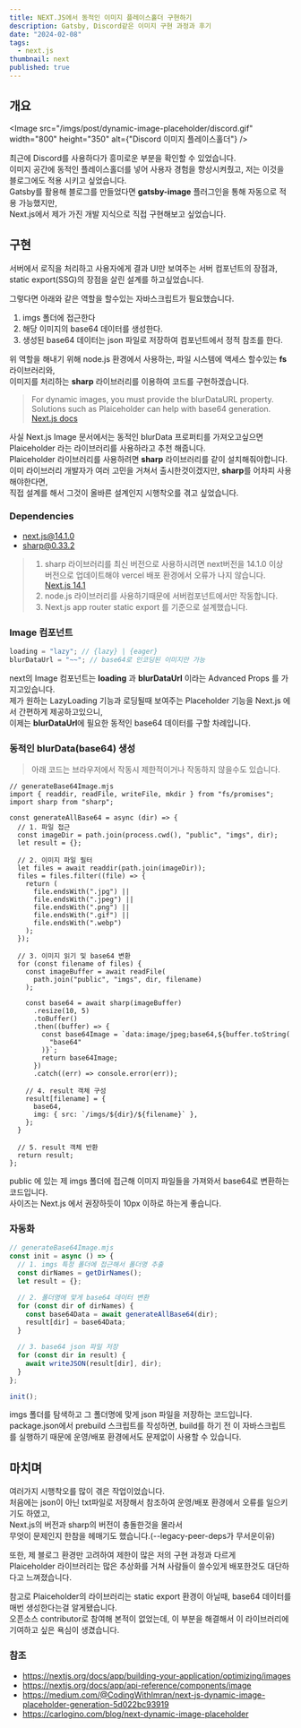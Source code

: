 ```yaml
---
title: NEXT.JS에서 동적인 이미지 플레이스홀더 구현하기
description: Gatsby, Discord같은 이미지 구현 과정과 후기
date: "2024-02-08"
tags:
  - next.js
thumbnail: next
published: true
---
```


## 개요

<Image
  src="/imgs/post/dynamic-image-placeholder/discord.gif"
  width="800"
  height="350"
  alt={"Discord 이미지 플레이스홀더"}
/>

최근에 Discord를 사용하다가 흥미로운 부분을 확인할 수 있었습니다.\
이미지 공간에 동적인 플레이스홀더를 넣어 사용자 경험을 향상시켜줬고, 저는 이것을 블로그에도 적용 시키고 싶었습니다.\
Gatsby를 활용해 블로그를 만들었다면 **gatsby-image** 플러그인을 통해 자동으로 적용 가능했지만,\
Next.js에서 제가 가진 개발 지식으로 직접 구현해보고 싶었습니다.

## 구현

서버에서 로직을 처리하고 사용자에게 결과 UI만 보여주는 서버 컴포넌트의 장점과,\
static export(SSG)의 장점을 살린 설계를 하고싶었습니다.

그렇다면 아래와 같은 역할을 할수있는 자바스크립트가 필요했습니다.

1. imgs 폴더에 접근한다
2. 해당 이미지의 base64 데이터를 생성한다.
3. 생성된 base64 데이터는 json 파일로 저장하여 컴포넌트에서 정적 참조를 한다.

위 역할을 해내기 위해 node.js 환경에서 사용하는, 파일 시스템에 액세스 할수있는 **fs** 라이브러리와,\
이미지를 처리하는 **sharp** 라이브러리를 이용하여 코드를 구현하겠습니다.

> For dynamic images, you must provide the blurDataURL property. Solutions such as Plaiceholder can help with base64 generation.\
> [Next.js docs](https://nextjs.org/docs/app/api-reference/components/image#placeholder)

사실 Next.js Image 문서에서는 동적인 blurData 프로퍼티를 가져오고싶으면 Plaiceholder 라는 라이브러리를 사용하라고 추천 해줍니다.\
Plaiceholder 라이브러리를 사용하려면 **sharp** 라이브러리를 같이 설치해줘야합니다.\
이미 라이브러리 개발자가 여러 고민을 거쳐서 출시한것이겠지만, **sharp**를 어차피 사용해야한다면,\
직접 설계를 해서 그것이 올바른 설계인지 시행착오를 겪고 싶었습니다.

### Dependencies

- next.js@14.1.0
- sharp@0.33.2

> 1. sharp 라이브러리를 최신 버전으로 사용하시려면 next버전을 14.1.0 이상 버전으로 업데이트해야 vercel 배포 환경에서 오류가 나지 않습니다. [Next.js 14.1](https://nextjs.org/blog/next-14-1)
> 2. node.js 라이브러리를 사용하기때문에 서버컴포넌트에서만 작동합니다.
> 3. Next.js app router static export 를 기준으로 설계했습니다.

### Image 컴포넌트

```js
loading = "lazy"; // {lazy} | {eager}
blurDataUrl = "~~"; // base64로 인코딩된 이미지만 가능
```

next의 Image 컴포넌트는 **loading** 과 **blurDataUrl** 이라는 Advanced Props 를 가지고있습니다.\
제가 원하는 LazyLoading 기능과 로딩될때 보여주는 Placeholder 기능을 Next.js 에서 간편하게 제공하고있으니,\
이제는 **blurDataUrl**에 필요한 동적인 base64 데이터를 구할 차례입니다.

### 동적인 blurData(base64) 생성

> 아래 코드는 브라우저에서 작동시 제한적이거나 작동하지 않을수도 있습니다.

```JS
// generateBase64Image.mjs
import { readdir, readFile, writeFile, mkdir } from "fs/promises";
import sharp from "sharp";

const generateAllBase64 = async (dir) => {
  // 1. 파일 접근
  const imageDir = path.join(process.cwd(), "public", "imgs", dir);
  let result = {};

  // 2. 이미지 파일 필터
  let files = await readdir(path.join(imageDir));
  files = files.filter((file) => {
    return (
      file.endsWith(".jpg") ||
      file.endsWith(".jpeg") ||
      file.endsWith(".png") ||
      file.endsWith(".gif") ||
      file.endsWith(".webp")
    );
  });

  // 3. 이미지 읽기 및 base64 변환
  for (const filename of files) {
    const imageBuffer = await readFile(
      path.join("public", "imgs", dir, filename)
    );

    const base64 = await sharp(imageBuffer)
      .resize(10, 5)
      .toBuffer()
      .then((buffer) => {
        const base64Image = `data:image/jpeg;base64,${buffer.toString(
          "base64"
        )}`;
        return base64Image;
      })
      .catch((err) => console.error(err));

    // 4. result 객체 구성
    result[filename] = {
      base64,
      img: { src: `/imgs/${dir}/${filename}` },
    };
  }

  // 5. result 객체 반환
  return result;
};
```

public 에 있는 제 imgs 폴더에 접근해 이미지 파일들을 가져와서 base64로 변환하는 코드입니다.\
사이즈는 Next.js 에서 권장하듯이 10px 이하로 하는게 좋습니다.

### 자동화

```js
// generateBase64Image.mjs
const init = async () => {
  // 1. imgs 특정 폴더에 접근해서 폴더명 추출
  const dirNames = getDirNames();
  let result = {};

  // 2. 폴더명에 맞게 base64 데이터 변환
  for (const dir of dirNames) {
    const base64Data = await generateAllBase64(dir);
    result[dir] = base64Data;
  }

  // 3. base64 json 파일 저장
  for (const dir in result) {
    await writeJSON(result[dir], dir);
  }
};

init();
```

imgs 폴더를 탐색하고 그 폴더명에 맞게 json 파일을 저장하는 코드입니다.\
package.json에서 prebuild 스크립트를 작성하면, build를 하기 전 이 자바스크립트를 실행하기 때문에 운영/배포 환경에서도 문제없이 사용할 수 있습니다.

## 마치며

여러가지 시행착오를 많이 겪은 작업이었습니다.\
처음에는 json이 아닌 txt파일로 저장해서 참조하여 운영/배포 환경에서 오류를 일으키기도 하였고,\
Next.js의 버전과 sharp의 버전이 충돌한것을 몰라서\
무엇이 문제인지 한참을 헤매기도 했습니다.(--legacy-peer-deps가 무서운이유)

또한, 제 블로그 환경만 고려하여 제한이 많은 저의 구현 과정과 다르게\
Plaiceholder 라이브러리는 많은 추상화를 거쳐 사람들이 쓸수있게 배포한것도 대단하다고 느껴졌습니다.

참고로 Plaiceholder의 라이브러리는 static export 환경이 아닐때, base64 데이터를 매번 생성한다는걸 알게됐습니다.\
오픈소스 contributor로 참여해 본적이 없었는데, 이 부분을 해결해서 이 라이브러리에 기여하고 싶은 욕심이 생겼습니다.

### 참조

- https://nextjs.org/docs/app/building-your-application/optimizing/images
- https://nextjs.org/docs/app/api-reference/components/image
- https://medium.com/@CodingWithImran/next-js-dynamic-image-placeholder-generation-5d022bc93919
- https://carlogino.com/blog/next-dynamic-image-placeholder
